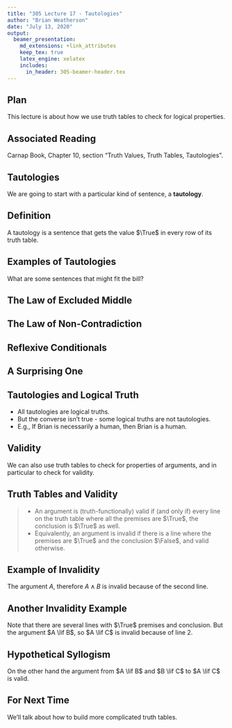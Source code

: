 ```yaml
---
title: "305 Lecture 17 - Tautologies"
author: "Brian Weatherson"
date: "July 13, 2020"
output: 
  beamer_presentation:
    md_extensions: +link_attributes
    keep_tex: true
    latex_engine: xelatex
    includes:
      in_header: 305-beamer-header.tex
---
```


## Plan

This lecture is about how we use truth tables to check for logical properties.

## Associated Reading

Carnap Book, Chapter 10, section "Truth Values, Truth Tables, Tautologies".

## Tautologies

We are going to start with a particular kind of sentence, a **tautology**.

## Definition

A tautology is a sentence that gets the value $\True$ in every row of its truth table.

## Examples of Tautologies

What are some sentences that might fit the bill?

## The Law of Excluded Middle

\begin{center}
\begin{tabular}{@{ }c | c@{ }@{ }c@{ }@{ }c@{ }@{ }c@{ }@{ }c@{ }@{ }c}
A &  & A & $\lor$ & $\neg$ & A & \\
\hline 
$\True$ &  & $\True$ & \textcolor{red}{$\True$} & $\False$ & $\True$ & \\
$\False$ &  & $\False$ & \textcolor{red}{$\True$} & $\True$ & $\False$ & \\
\end{tabular}
\end{center}

## The Law of Non-Contradiction

\begin{center}
\begin{tabular}{@{ }c | c@{ }@{}c@{}@{ }c@{ }@{ }c@{ }@{ }c@{ }@{ }c@{ }@{}c@{ }}
A & $\neg$ & ( & A & $\wedge$ & $\neg$ & A & )\\
\hline 
$\True$ & \textcolor{red}{$\True$} &  & $\True$ & $\False$ & $\False$ & $\True$ & \\
$\False$ & \textcolor{red}{$\True$} &  & $\False$ & $\False$ & $\True$ & $\False$ & \\
\end{tabular}
\end{center}

## Reflexive Conditionals

\begin{center}
\begin{tabular}{@{ }c | c@{ }@{ }c@{ }@{ }c@{ }@{ }c@{ }@{ }c}
A &  & A & $\rightarrow$ & A & \\
\hline 
$\True$ &  & $\True$ & \textcolor{red}{$\True$} & $\True$ & \\
$\False$ &  & $\False$ & \textcolor{red}{$\True$} & $\False$ & \\
\end{tabular}
\end{center}

## A Surprising One

\begin{center}
\begin{tabular}{@{ }c@{ }@{ }c | c@{ }@{}c@{}@{ }c@{ }@{ }c@{ }@{ }c@{ }@{}c@{}@{ }c@{ }@{}c@{}@{ }c@{ }@{ }c@{ }@{ }c@{ }@{}c@{}@{ }c}
A & B &  & ( & A & $\rightarrow$ & B & ) & $\lor$ & ( & B & $\rightarrow$ & A & ) & \\
\hline 
$\True$ & $\True$ &  &  & $\True$ & $\True$ & $\True$ &  & \textcolor{red}{$\True$} &  & $\True$ & $\True$ & $\True$ &  & \\
$\True$ & $\False$ &  &  & $\True$ & $\False$ & $\False$ &  & \textcolor{red}{$\True$} &  & $\False$ & $\True$ & $\True$ &  & \\
$\False$ & $\True$ &  &  & $\False$ & $\True$ & $\True$ &  & \textcolor{red}{$\True$} &  & $\True$ & $\False$ & $\False$ &  & \\
$\False$ & $\False$ &  &  & $\False$ & $\True$ & $\False$ &  & \textcolor{red}{$\True$} &  & $\False$ & $\True$ & $\False$ &  & \\
\end{tabular}
\end{center}

## Tautologies and Logical Truth

- All tautologies are logical truths.
- But the converse isn't true - some logical truths are not tautologies.
- E.g., If Brian is necessarily a human, then Brian is a human.

## Validity

We can also use truth tables to check for properties of arguments, and in particular to check for validity.

## Truth Tables and Validity

> - An argument is (truth-functionally) valid if (and only if) every line on the truth table where all the premises are $\True$, the conclusion is $\True$ as well.
- Equivalently, an argument is invalid if there is a line where the premises are $\True$ and the conclusion $\False$, and valid otherwise.

## Example of Invalidity

The argument $A$, therefore $A \wedge B$ is invalid because of the second line.

\begin{center}
\bigskip
\begin{tabular}{@{ }c@{ }@{ }c | c | c@{ }@{ }c@{ }@{ }c@{ }@{ }c@{ }@{ }c}
A & B & A &  & A & $\wedge$ & B & \\
\hline 
$\True$ & $\True$ & \textcolor{red}{$\True$} &  & $\True$ & \textcolor{red}{$\True$} & $\True$ & \\
$\True$ & $\False$ & \textcolor{red}{$\True$} &  & $\True$ & \textcolor{red}{$\False$} & $\False$ & \\
$\False$ & $\True$ & \textcolor{red}{$\False$} &  & $\False$ & \textcolor{red}{$\False$} & $\True$ & \\
$\False$ & $\False$ & \textcolor{red}{$\False$} &  & $\False$ & \textcolor{red}{$\False$} & $\False$ & \\
\end{tabular}
\end{center}

## Another Invalidity Example

Note that there are several lines with $\True$ premises and conclusion. But the argument $A \lif B$, so $A \lif C$ is invalid because of line 2.

\begin{center}
\bigskip
\begin{tabular}{@{ }c@{ }@{ }c@{ }@{ }c | c@{ }@{ }c@{ }@{ }c@{ }@{ }c@{ }@{ }c | c@{ }@{ }c@{ }@{ }c@{ }@{ }c@{ }@{ }c}
A & B & C &  & A & $\rightarrow$ & B &  &  & A & $\rightarrow$ & C & \\
\hline 
$\True$ & $\True$ & $\True$ &  & $\True$ & \textcolor{red}{$\True$} & $\True$ &  &  & $\True$ & \textcolor{red}{$\True$} & $\True$ & \\
$\True$ & $\True$ & $\False$ &  & $\True$ & \textcolor{red}{$\True$} & $\True$ &  &  & $\True$ & \textcolor{red}{$\False$} & $\False$ & \\
$\True$ & $\False$ & $\True$ &  & $\True$ & \textcolor{red}{$\False$} & $\False$ &  &  & $\True$ & \textcolor{red}{$\True$} & $\True$ & \\
$\True$ & $\False$ & $\False$ &  & $\True$ & \textcolor{red}{$\False$} & $\False$ &  &  & $\True$ & \textcolor{red}{$\False$} & $\False$ & \\
$\False$ & $\True$ & $\True$ &  & $\False$ & \textcolor{red}{$\True$} & $\True$ &  &  & $\False$ & \textcolor{red}{$\True$} & $\True$ & \\
$\False$ & $\True$ & $\False$ &  & $\False$ & \textcolor{red}{$\True$} & $\True$ &  &  & $\False$ & \textcolor{red}{$\True$} & $\False$ & \\
$\False$ & $\False$ & $\True$ &  & $\False$ & \textcolor{red}{$\True$} & $\False$ &  &  & $\False$ & \textcolor{red}{$\True$} & $\True$ & \\
$\False$ & $\False$ & $\False$ &  & $\False$ & \textcolor{red}{$\True$} & $\False$ &  &  & $\False$ & \textcolor{red}{$\True$} & $\False$ & \\
\end{tabular}
\end{center}

## Hypothetical Syllogism

On the other hand the argument from $A \lif B$ and $B \lif C$ to $A \lif C$ is valid.

\begin{center}
\bigskip
\begin{tabular}{@{ }c@{ }@{ }c@{ }@{ }c | c@{ }@{ }c@{ }@{ }c@{ }@{ }c@{ }@{ }c | c@{ }@{ }c@{ }@{ }c@{ }@{ }c@{ }@{ }c | c@{ }@{ }c@{ }@{ }c@{ }@{ }c@{ }@{ }c}
A & B & C &  & A & $\rightarrow$ & B &  &  & B & $\rightarrow$ & C &  &  & A & $\rightarrow$ & C & \\
\hline 
$\True$ & $\True$ & $\True$ &  & $\True$ & \textcolor{red}{$\True$} & $\True$ &  &  & $\True$ & \textcolor{red}{$\True$} & $\True$ &  &  & $\True$ & \textcolor{red}{$\True$} & $\True$ & \\
$\True$ & $\True$ & $\False$ &  & $\True$ & \textcolor{red}{$\True$} & $\True$ &  &  & $\True$ & \textcolor{red}{$\False$} & $\False$ &  &  & $\True$ & \textcolor{red}{$\False$} & $\False$ & \\
$\True$ & $\False$ & $\True$ &  & $\True$ & \textcolor{red}{$\False$} & $\False$ &  &  & $\False$ & \textcolor{red}{$\True$} & $\True$ &  &  & $\True$ & \textcolor{red}{$\True$} & $\True$ & \\
$\True$ & $\False$ & $\False$ &  & $\True$ & \textcolor{red}{$\False$} & $\False$ &  &  & $\False$ & \textcolor{red}{$\True$} & $\False$ &  &  & $\True$ & \textcolor{red}{$\False$} & $\False$ & \\
$\False$ & $\True$ & $\True$ &  & $\False$ & \textcolor{red}{$\True$} & $\True$ &  &  & $\True$ & \textcolor{red}{$\True$} & $\True$ &  &  & $\False$ & \textcolor{red}{$\True$} & $\True$ & \\
$\False$ & $\True$ & $\False$ &  & $\False$ & \textcolor{red}{$\True$} & $\True$ &  &  & $\True$ & \textcolor{red}{$\False$} & $\False$ &  &  & $\False$ & \textcolor{red}{$\True$} & $\False$ & \\
$\False$ & $\False$ & $\True$ &  & $\False$ & \textcolor{red}{$\True$} & $\False$ &  &  & $\False$ & \textcolor{red}{$\True$} & $\True$ &  &  & $\False$ & \textcolor{red}{$\True$} & $\True$ & \\
$\False$ & $\False$ & $\False$ &  & $\False$ & \textcolor{red}{$\True$} & $\False$ &  &  & $\False$ & \textcolor{red}{$\True$} & $\False$ &  &  & $\False$ & \textcolor{red}{$\True$} & $\False$ & \\
\end{tabular}
\end{center}

## For Next Time

We'll talk about how to build more complicated truth tables.

